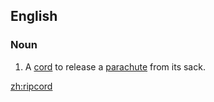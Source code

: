 ==English==

===Noun===
{{en-noun}}

# A [[cord]] to release a [[parachute]] from its sack.

[[zh:ripcord]]
